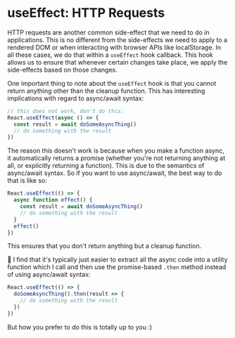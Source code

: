 # useEffect: HTTP Requests

HTTP requests are another common side-effect that we need to do in applications.
This is no different from the side-effects we need to apply to a rendered DOM or
when interacting with browser APIs like localStorage. In all these cases, we do
that within a `useEffect` hook callback. This hook allows us to ensure that
whenever certain changes take place, we apply the side-effects based on those
changes.

One important thing to note about the `useEffect` hook is that you cannot return
anything other than the cleanup function. This has interesting implications with
regard to async/await syntax:

```javascript
// this does not work, don't do this:
React.useEffect(async () => {
  const result = await doSomeAsyncThing()
  // do something with the result
})
```

The reason this doesn't work is because when you make a function async, it
automatically returns a promise (whether you're not returning anything at all,
or explicitly returning a function). This is due to the semantics of async/await
syntax. So if you want to use async/await, the best way to do that is like so:

```javascript
React.useEffect(() => {
  async function effect() {
    const result = await doSomeAsyncThing()
    // do something with the result
  }
  effect()
})
```

This ensures that you don't return anything but a cleanup function.

🦉 I find that it's typically just easier to extract all the async code into a
utility function which I call and then use the promise-based `.then` method
instead of using async/await syntax:

```javascript
React.useEffect(() => {
  doSomeAsyncThing().then(result => {
    // do something with the result
  })
})
```

But how you prefer to do this is totally up to you :)

